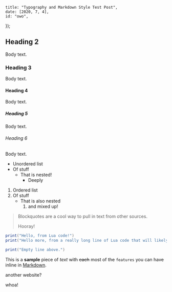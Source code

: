 
	title: "Typography and Markdown Style Test Post",
	date: [2020, 7, 4],
	id: "owo",
});

## Heading 2
Body text.

### Heading 3
Body text.

#### Heading 4
Body text.

##### Heading 5
Body text.

###### Heading 6
Body text.

* Unordered list
* Of stuff
	* That is nested!
		* Deeply

1. Ordered list
2. Of stuff
	* That is also nested
		1. and mixed up!

> Blockquotes are a cool way to pull in text from other sources.
>
> Hooray!

```lua
print("Hello, from Lua code!")
print("Hello more, from a really long line of Lua code that will likely need to scroll!")

print("Empty line above.")
```

This is a **sample** piece of *text* with ~~each~~ most of the `features` you can have inline in [Markdown](https://www.markdownguide.org/).

another website?

whoa!